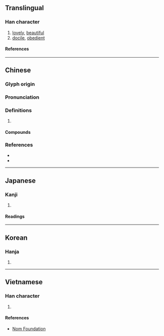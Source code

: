 {{also|娈}}
{{character info/new}}
==Translingual==

===Han character===
{{Han char|rn=38|rad=女|as=19|sn=22|canj=VFV|four=22401|ids=⿱䜌女}}

# [[lovely]], [[beautiful]]
# [[docile]], [[obedient]]

====References====
{{Han ref|kx=0274.230|dkj=06912|dj=0542.410|hdz=21091.080|uh=5B4C}}

----

==Chinese==
{{zh-forms|s=娈}}

===Glyph origin===
{{Han etym}}

===Pronunciation===
{{zh-pron
|m=孌
|c=lyun5,lyun2
|mc=y
|oc=y
|cat=
}}

===Definitions===
{{zh-hanzi}}

# {{rfdef|zh}}

====Compounds====
{{zh-der|婉孌|孌童|蕃孌}}

===References===
* {{R:twedu|B00729}}
* {{R:yue:Hanzi}}

----

==Japanese==

===Kanji===
{{ja-kanji|grade=|rs=女19}}

# {{defn|lang=ja|sort=女19}}

====Readings====
{{ja-readings
|goon=ばん, まん
|kanon=れん, らん
|kun=したう-, すなお-, みめよ-い
}}

----

==Korean==

===Hanja===
{{ko-hanja|련}}

# {{defn|lang=ko|sort=女19}}

----

==Vietnamese==

===Han character===
{{vi-readings|rs=女19|reading=luyến}}

# {{defn|lang=vi|sort=女19}}

====References====
* [http://nomfoundation.org/common/nom_details.php?codepoint=5b4c Nom Foundation]